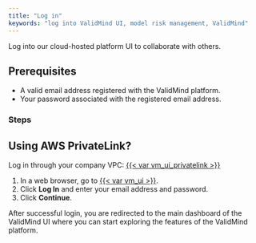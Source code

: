 ```yaml
---
title: "Log in"
keywords: "log into ValidMind UI, model risk management, ValidMind"
---
```


Log into our cloud-hosted platform UI to collaborate with others.

## Prerequisites

- A valid email address registered with the ValidMind platform.
- Your password associated with the registered email address.

### Steps

::: {.column-margin}
::: {.callout-important}
## Using AWS PrivateLink?
Log in through your company VPC: [{{< var vm_ui_privatelink >}}]({{< var vm_ui_privatelink >}})
:::
:::

1. In a web browser, go to [{{< var vm_ui >}}]({{< var vm_ui >}}).
2. Click **Log In** and enter your email address and password.
3. Click **Continue**.

After successful login, you are redirected to the main dashboard of the ValidMind UI where you can start exploring the features of the ValidMind platform.

<!---
## What's Next

[Summarize the task and provide any next steps or resources for the user to continue their learning or work.]
--->
